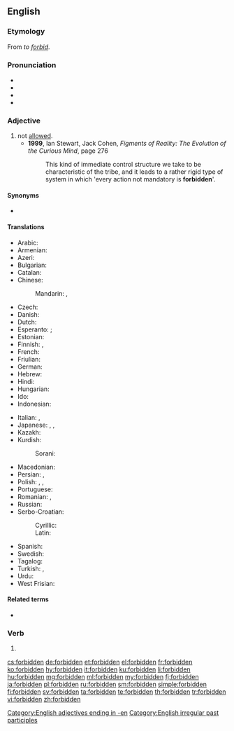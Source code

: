 ==English==
{{wikipedia}}

===Etymology===
From ''to [[forbid]]''.

===Pronunciation===
* {{IPA|/fɝˈbɪdən/|lang=en}}
* {{audio|En-uk-forbidden.ogg|Audio (UK)|lang=en}}
* {{rhymes|ɪdən|lang=en}}
* {{audio|En-us-forbidden.ogg|Audio, US|lang=en}}

===Adjective===
{{en-adj}}

# not [[allowed]].
#* '''1999''', Ian Stewart, Jack Cohen, ''Figments of Reality: The Evolution of the Curious Mind'', page 276
#*: This kind of immediate control structure we take to be characteristic of the tribe, and it leads to a rather rigid type of system in which 'every action not mandatory is '''forbidden''''.

====Synonyms====
* {{l|en|prohibited}}

====Translations====
{{trans-top|not allowed}}
* Arabic: {{t|ar|مَمْنُوع}}
* Armenian: {{t+|hy|արգելված}}
* Azeri: {{t|az|qadağan}}
* Bulgarian: {{t+|bg|забранен|sc=Cyrl}}
* Catalan: {{t|ca|prohibit|m}}
* Chinese:
*: Mandarin: {{t+|cmn|被禁止|tr=bèi jìnzhǐ|sc=Hani}}, {{t+|cmn|禁止|tr=jìnzhǐ|sc=Hani}}
* Czech: {{t+|cs|zakázaný}}
* Danish: {{t|da|forbudt}}
* Dutch: {{t+|nl|verboden}}
* Esperanto: {{t|eo|malpermesa}}; {{t|eo|malpermesita}}
* Estonian: {{t|et|keelatud}}
* Finnish: {{t+|fi|kielletty}}, {{t+|fi|laiton}}
* French: {{t+|fr|interdit}}
* Friulian: {{t|fur|improibît}}
* German: {{t+|de|verboten}}
* Hebrew: {{t|he|אסור|tr=asur }}
* Hindi: {{t+|hi|मना|tr=manā|sc=Deva}}
* Hungarian: {{t+|hu|tilos}}
* Ido: {{t|io|interdiktita}}
* Indonesian: {{t+|id|dilarang}}
{{trans-mid}}
* Italian: {{t+|it|vietato}}, {{t+|it|proibito}}
* Japanese: {{t|ja|禁じる|alt=禁じられた|tr=kinjirareta}}, {{t+|ja|禁止|alt=禁止された|tr=kinshi sareta}}, {{t|ja|禁断|alt=禁断の|tr=kindan no}}
* Kazakh: {{t|kk|тыйылған|sc=Cyrl}}
* Kurdish:
*: Sorani: {{t+|ku|قه‌ده‌غه‌|tr=qadagha|sc=ku-Arab}}
* Macedonian: {{t|mk|забранет|tr=zabranet|sc=Cyrl}}
* Persian: {{t+|fa|ممنوعه|sc=fa-Arab}}, {{t+|fa|ممنوع|tr=memnu|sc=fa-Arab}}
* Polish: {{t|pl|zabroniony|m}}, {{t+|pl|zakazany|m}}, {{t|pl|wzbroniony|m}}
* Portuguese: {{t+|pt|proibido}}
* Romanian: {{t+|ro|interzis}}, {{t|ro|nepermis|m}}
* Russian: {{t+|ru|запрещённый}}
* Serbo-Croatian:
*: Cyrillic: {{t|sh|забрањен|m|sc=Cyrl}}
*: Latin: {{t+|sh|zabranjen|m}}
* Spanish: {{t+|es|prohibido|m}}
* Swedish: {{t+|sv|förbjuden}}
* Tagalog: {{t|tl|ahat}}
* Turkish: {{t+|tr|yasak}}, {{t+|tr|kadağa}}
* Urdu: {{t|ur|منع|tr=manā|sc=ur-Arab}}
* West Frisian: {{t|fy|ferbean}}
{{trans-bottom}}

====Related terms====
* {{l|en|taboo}}

===Verb===
{{head|en|past participle}}

# {{inflection of|forbid||past|part|lang=en}}

[[Category:English adjectives ending in -en]]
[[Category:English irregular past participles]]

[[cs:forbidden]]
[[de:forbidden]]
[[et:forbidden]]
[[el:forbidden]]
[[fr:forbidden]]
[[ko:forbidden]]
[[hy:forbidden]]
[[it:forbidden]]
[[ku:forbidden]]
[[li:forbidden]]
[[hu:forbidden]]
[[mg:forbidden]]
[[ml:forbidden]]
[[my:forbidden]]
[[fj:forbidden]]
[[ja:forbidden]]
[[pl:forbidden]]
[[ru:forbidden]]
[[sm:forbidden]]
[[simple:forbidden]]
[[fi:forbidden]]
[[sv:forbidden]]
[[ta:forbidden]]
[[te:forbidden]]
[[th:forbidden]]
[[tr:forbidden]]
[[vi:forbidden]]
[[zh:forbidden]]